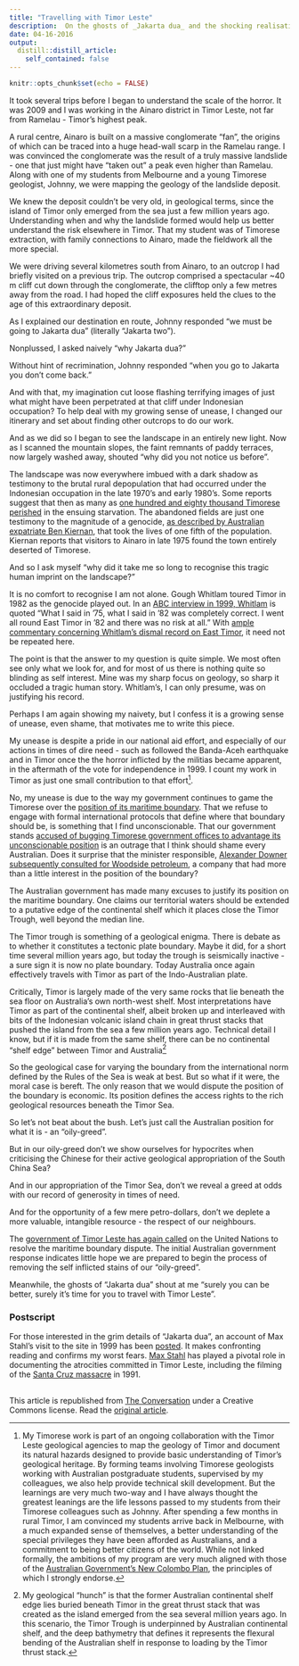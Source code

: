 ```yaml
---
title: "Travelling with Timor Leste"
description:  On the ghosts of _Jakarta dua_ and the shocking realisation hidden in the dark shadows of Timor landscapes.
date: 04-16-2016
output:
  distill::distill_article:
    self_contained: false
---
```


```r
knitr::opts_chunk$set(echo = FALSE)
```

 

It took several trips before I began to understand the scale of the horror.  It  was 2009 and I was working in the Ainaro district in Timor Leste, not far from  Ramelau - Timor’s highest peak.

A rural centre,  Ainaro is built on a massive conglomerate “fan”, the origins of  which can be traced into a huge head-wall scarp in the Ramelau range. I was convinced the conglomerate was the result of a truly massive landslide - one that just might have  “taken out” a peak even higher than Ramelau. Along with one of my students from Melbourne and a young Timorese geologist, Johnny, we were mapping the geology of the landslide deposit. 

We knew the deposit couldn’t be very old, in geological terms, since the island of Timor only emerged from the sea  just a few million years ago. Understanding when and why the landslide formed would help us better understand the  risk elsewhere in Timor. That my student was of Timorese extraction, with family connections to Ainaro, made the fieldwork all the more special.

We were driving several kilometres south from Ainaro, to an outcrop I had briefly visited on a previous trip. The outcrop comprised a spectacular ~40 m cliff cut down through the conglomerate, the clifftop only a few metres away from the road. I had hoped the cliff exposures held the clues to the age of this extraordinary deposit.

As I explained our destination en route, Johnny responded “we must be going to Jakarta dua”  (literally “Jakarta two”).

Nonplussed, I asked naively  “why Jakarta dua?”

Without hint of recrimination, Johnny responded  “when you go to Jakarta you don’t come back.”

And with that, my imagination cut loose flashing terrifying images of just what might have been perpetrated at that cliff  under Indonesian occupation? To help deal with my growing sense of unease, I  changed our itinerary and set about finding other outcrops to do our work.

And as we did so I began to see the landscape in an entirely new light.  Now as I scanned the mountain slopes, the faint remnants of paddy terraces, now  largely washed away,  shouted “why did you not notice us before”. 

The landscape was now everywhere imbued with a dark shadow as testimony to the  brutal rural depopulation that had occurred under the Indonesian occupation in the late 1970’s and early 1980’s.  Some reports suggest that then as many as [one hundred and eighty thousand Timorese perished](http://gsp.yale.edu/sites/default/files/files/UN%20verdict%20on%20East%20Timor.pdf) in the ensuing starvation. The abandoned fields are just one testimony to the magnitude of a genocide, [as described by Australian expatriate Ben Kiernan](http://gsp.yale.edu/sites/default/files/03-263_ch_09.pdf), that took the lives of one fifth of the population. Kiernan reports that visitors to Ainaro in late 1975 found the town entirely deserted of Timorese.
  
  And so I ask myself “why did it take me so long to recognise this tragic human imprint on the landscape?”  
  
  It is no comfort to recognise I am not alone. Gough Whitlam toured Timor in 1982 as the genocide played out. In an [ABC interview in 1999, Whitlam](http://www.abc.net.au/worldtoday/stories/s71200.htm)  is quoted “What I said in ‘75, what I said in '82 was completely correct. I went all round East Timor in '82 and there was no risk at all.” With [ample commentary concerning Whitlam’s dismal record on East Timor](https://newmatilda.com/2014/11/17/whitlam-timor-and-great-men-history-myth/), it need not be repeated here.
    
The point is that the answer to my question is quite simple. We most often see only what we look for, and for most of us there is nothing quite so blinding as self interest.  Mine was my sharp focus on geology, so sharp it occluded a tragic human story. Whitlam’s, I can only presume, was on justifying his record.
  
 Perhaps I am again showing my naivety, but I confess  it is a growing sense of unease, even shame,  that motivates me to write this piece.
    
My unease is despite a pride in our national aid effort, and especially of our actions in times of dire need - such as followed the Banda-Aceh earthquake and in Timor once the the horror inflicted by the militias became apparent, in the aftermath of the vote for independence in 1999. I count my work in Timor as just one small contribution to that effort^[My Timorese work is part of an ongoing collaboration with the Timor Leste geological agencies to map the geology of Timor and document its natural hazards</a> designed to provide basic understanding of Timor’s geological heritage. By forming teams involving Timorese geologists working with Australian postgraduate students, supervised by my colleagues, we also help provide technical skill development.  But the learnings are very much two-way and I have always thought the greatest leanings are the life lessons passed to my students from their Timorese colleagues such as Johnny.  After spending a few months in rural Timor, I am convinced my students arrive back in Melbourne,  with a much expanded sense of themselves, a better understanding of the special privileges they have been afforded as Australians, and a commitment to being better citizens of the world. While not linked formally, the ambitions of my program are very much aligned with those of the [Australian Government’s New Colombo Plan](http://dfat.gov.au/people-to-people/new-colombo-plan/pages/new-colombo-plan.aspx), the principles of which I strongly endorse.].
    
No, my unease is due to the way my government continues to game the Timorese over the [position of its maritime boundary](http://www.abc.net.au/news/2016-04-11/east-timor-to-negotiate-maritime-border-with-australia-at-un/7316674). That we refuse to engage with formal international protocols that define where that boundary should be, is something that I find unconscionable. That our government stands <a href="http://www.smh.com.au/federal-politics/political-news/australia-ordered-to-cease-spying-on-east-timor-by-international-court-of-justice-20140303-hvfya">accused of bugging Timorese government offices to advantage its unconscionable position</a> is an outrage that I think should shame every Australian. Does it surprise that the minister responsible, [Alexander Downer  subsequently consulted for Woodside petroleum](http://www.theaustralian.com.au/national-affairs/foreign-affairs/how-canberra-and-woodside-bugged-timor-pm-to-strip-fledgling-nation-of-oil-billions/story-fn59nm2j-1226795417836), a company that had more than a little interest in the position of the boundary?
      
The Australian government has made many excuses to justify its position on the maritime boundary. One claims our territorial waters should be extended to a putative edge of the continental shelf which it places close the Timor Trough, well beyond the median line. 
      
The Timor trough is something of a geological enigma. There is debate as  to whether it constitutes a tectonic plate boundary.   Maybe it did, for a short time several million years ago, but today the trough is seismically inactive - a sure sign it is now no  plate boundary. Today Australia once again effectively travels with Timor as part of the Indo-Australian plate.  
      
Critically, Timor is largely made of the very same rocks that lie beneath the sea floor on Australia’s own north-west shelf. Most interpretations have Timor as part of the continental shelf, albeit broken up and interleaved with bits of the Indonesian volcanic island chain in great thrust stacks that pushed the  island from the sea a few  million years ago. Technical detail I know, but if it is made from the same shelf, there can be no continental “shelf edge” between Timor and Australia^[My geological “hunch” is that the former Australian continental shelf edge lies buried beneath Timor in the great thrust stack that was created as the island emerged from the sea several million years ago. In this scenario, the Timor Trough is underpinned by Australian continental shelf, and the deep bathymetry that defines it represents the flexural bending of the Australian shelf in response to loading by the Timor thrust stack.]   
      
So the  geological case for varying the boundary from the international norm defined by the Rules of the Sea is weak at best. But so what if it were, the moral case is bereft. The only reason that we would dispute the position of the boundary is economic. Its position defines the access rights to the rich geological resources beneath the Timor Sea. 
      
  So let’s not beat about the bush. Let’s just call the Australian position for what it is - an “oily-greed”.
      
But in our oily-greed don’t we show ourselves for hypocrites when criticising the Chinese for their active geological appropriation of the South China Sea? 
      
And in our appropriation of the Timor Sea, don’t we reveal a greed at odds with our record of generosity in times of need.  
      
 And for the opportunity of a few mere petro-dollars, don’t we deplete a more valuable,  intangible resource - the respect of our neighbours.
      
The [government of Timor Leste has again called](http://www.smh.com.au/federal-politics/political-news/east-timor-takes-australia-to-un-over-sea-border-20160411-go39tl.htm) on the  United Nations to resolve the maritime boundary dispute. 
The initial Australian government response indicates little hope we are prepared to begin the process of removing the self inflicted stains of our “oily-greed”.  
        
 Meanwhile, the ghosts of “Jakarta dua” shout at me “surely you can be better, surely it’s time for you to travel with Timor Leste”.
        
### Postscript
        
For those interested in the grim details of  “Jakarta dua”, an account of Max Stahl’s visit to the site in 1999  has been [posted](https://lists.riseup.net/www/arc/east-timor/2016-04/msg00096.html). It makes confronting reading and confirms my worst fears. [Max Stahl](https://en.wikipedia.org/wiki/Christopher_Wenner)  has played a pivotal role in documenting the atrocities committed in Timor Leste, including the filming of the [Santa Cruz massacre](ttps://en.wikipedia.org/wiki/Santa_Cruz_massacre) in 1991.  
        
##  
        

 This article is republished from [The Conversation](http://theconversation.com) under a Creative Commons license. Read the [original article](https://theconversation.com/travelling-with-timor-leste-57635).
        